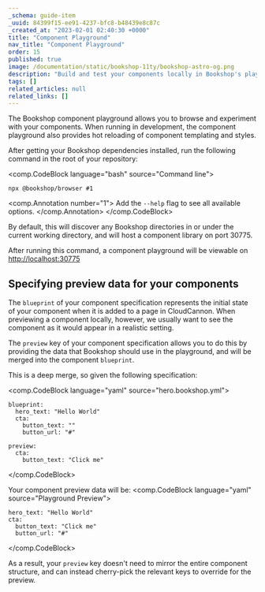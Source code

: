 ```yaml
---
_schema: guide-item
_uuid: 84399f15-ee91-4237-bfc8-b48439e8c87c
_created_at: "2023-02-01 02:40:30 +0000"
title: "Component Playground"
nav_title: "Component Playground"
order: 15
published: true
image: /documentation/static/bookshop-11ty/bookshop-astro-og.png
description: "Build and test your components locally in Bookshop's playground application"
tags: []
related_articles: null
related_links: []
---
```


The Bookshop component playground allows you to browse and 
experiment with your components. When running in development, the 
component playground also provides hot reloading of component templating 
and styles.

After getting your Bookshop dependencies installed,
run the following command in the root of your repository:

<comp.CodeBlock language="bash" source="Command line">
```
npx @bookshop/browser #1
```
<comp.Annotation number="1">
  Add the `--help` flag to see all available options.
</comp.Annotation>
</comp.CodeBlock>

By default, this will discover any Bookshop directories in or under the current working directory,
and will host a component library on port 30775.

After running this command, a component playground will be viewable on [http://localhost:30775](http://localhost:30775/)

## Specifying preview data for your components

The `blueprint` of your component specification represents the initial state of your component
when it is added to a page in CloudCannon. When previewing a component locally, however, we usually
want to see the component as it would appear in a realistic setting.

The `preview` key of your component specification allows you to do this by providing the data that
Bookshop should use in the playground, and will be merged into the component `blueprint`.

This is a deep merge, so given the following specification:

<comp.CodeBlock language="yaml" source="hero.bookshop.yml">
```
blueprint:
  hero_text: "Hello World"
  cta:
    button_text: ""
    button_url: "#"

preview:
  cta:
    button_text: "Click me"
```
</comp.CodeBlock>

Your component preview data will be:
<comp.CodeBlock language="yaml" source="Playground Preview">
```
hero_text: "Hello World"
cta:
  button_text: "Click me"
  button_url: "#"
```
</comp.CodeBlock>

As a result, your `preview` key doesn't need to mirror the entire component structure,
and can instead cherry-pick the relevant keys to override for the preview.
